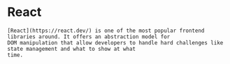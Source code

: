 
<Content>
    <h1 className="title">React</h1>

    [React](https://react.dev/) is one of the most popular frontend libraries around. It offers an abstraction model for
    DOM manipulation that allow developers to handle hard challenges like state management and what to show at what
    time.
</Content>
